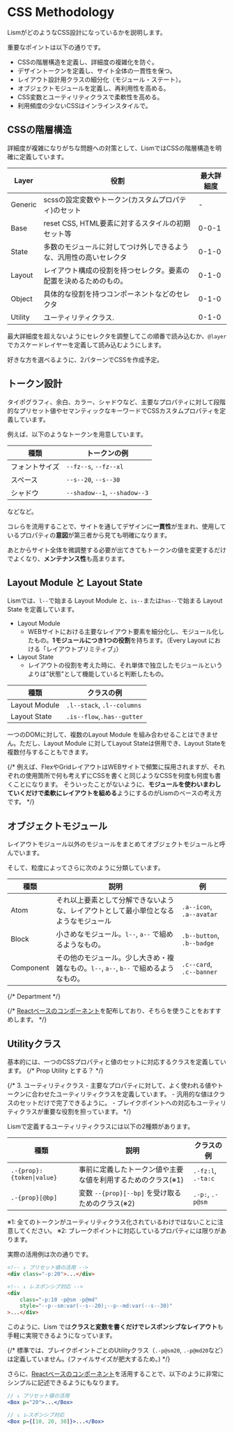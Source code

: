 # CSS Methodology

LismがどのようなCSS設計になっているかを説明します。

重要なポイントは以下の通りです。

- CSSの階層構造を定義し、詳細度の複雑化を防ぐ。
- デザイントークンを定義し、サイト全体の一貫性を保つ。
- レイアウト設計用クラスの細分化（モジュール・ステート）。
- オブジェクトモジュールを定義し、再利用性を高める。
- CSS変数とユーティリティクラスで柔軟性を高める。
- 利用頻度の少ないCSSはインラインスタイルで。


## CSSの階層構造

詳細度が複雑になりがちな問題への対策として、LismではCSSの階層構造を明確に定義しています。

|Layer|役割|最大詳細度|
|---|---|---|
|Generic|scssの設定変数やトークン(カスタムプロパティ)のセット|-|
|Base|reset CSS, HTML要素に対するスタイルの初期セット等|0-0-1|
|State|多数のモジュールに対してつけ外しできるような、汎用性の高いセレクタ|0-1-0|
|Layout|レイアウト構成の役割を持つセレクタ。要素の配置を決めるためのもの。|0-1-0|
|Object|具体的な役割を持つコンポーネントなどのセレクタ|0-1-0|
|Utility|ユーティリティクラス.|0-1-0|


最大詳細度を超えないようにセレクタを調整してこの順番で読み込むか、`@layer`でカスケードレイヤーを定義して読み込むようにします。
  
<MemoBadge>好きな方を選べるように、2パターンでCSSを作成予定。</MemoBadge>


## トークン設計

タイポグラフィ、余白、カラー、シャドウなど、主要なプロパティに対して段階的なプリセット値やセマンティックなキーワードでCSSカスタムプロパティを定義しています。

例えば、以下のようなトークンを用意しています。


|種類|トークンの例|
|---|---|
|フォントサイズ| `--fz--s`, `--fz--xl`|
|スペース| `--s--20`, `--s--30`|
|シャドウ| `--shadow--1`, `--shadow--3`|

などなど。


コレらを流用することで、サイトを通してデザインに**一貫性**が生まれ、使用しているプロパティの**意図**が第三者から見ても明確になります。

あとからサイト全体を微調整する必要が出てきてもトークンの値を変更するだけでよくなり、**メンテナンス性**も高まります。


## Layout Module と Layout State

Lismでは、`l--`で始まる Layout Module と、`is--`または`has--`で始まる Layout State を定義しています。


-  Layout Module 
	- WEBサイトにおける主要なレイアウト要素を細分化し、モジュール化したもの。**1モジュールにつき1つの役割**を持ちます。（Every Layout における「レイアウトプリミティブ」）
- Layout State
	- レイアウトの役割を考えた時に、それ単体で独立したモジュールというよりは"状態"として機能していると判断したもの。


|種類|クラスの例|
|---|---|
|Layout Module| `.l--stack`, `.l--columns`|
|Layout State|`.is--flow`,`.has--gutter` |


<Alert preset="note">
一つのDOMに対して、複数のLayout Module を組み合わせることはできません。ただし、Layout Module に対してLayout Stateは併用でき、Layout Stateを複数付与することもできます。
</Alert>

{/* 例えば、FlexやGridレイアウトはWEBサイトで頻繁に採用されますが、それぞれの使用箇所で何も考えずにCSSを書くと同じようなCSSを何度も何度も書くことになります。
そういったことがないように、**モジュールを使わいまわしていくだけで柔軟にレイアウトを組める**ようにするのがLismのベースの考え方です。 */}



## オブジェクトモジュール

レイアウトモジュール以外のモジュールをまとめてオブジェクトモジュールと呼んでいます。

そして、粒度によってさらに次のように分類しています。

|種類|説明|例|
|---|---|---|
|Atom| それ以上要素として分解できないような、レイアウトとして最小単位となるようなモジュール |`.a--icon`, `.a--avatar`|
|Block| 小さめなモジュール。`l--`, `a--` で組めるようなもの。 |`.b--button`, `.b--badge`|
|Component| その他のモジュール。少し大きめ・複雑なもの。`l--`, `a--`, `b--` で組めるようなもの。 |`.c--card`, `.c--banner`|
{/* Department */}


{/* [Reactベースのコンポーネント](/docs/components/)を配布しており、そちらを使うことをおすすめします。 */}


## Utilityクラス

基本的には、一つのCSSプロパティと値のセットに対応するクラスを定義しています。
{/* Prop Utility とする？ */}

{/* 
3. ユーティリティクラス
	- 主要なプロパティに対して、よく使われる値やトークンに合わせたユーティリティクラスを定義しています。
	- 汎用的な値はクラスのセットだけで完了できるように。
	- ブレイクポイントへの対応もユーティリティクラスが重要な役割を担っています。 */}

Lismで定義するユーティリティクラスには以下の2種類があります。

|種類|説明|クラスの例|
|---|---|--|
|`.-{prop}:{token\|value}`| 事前に定義したトークン値や主要な値を利用するためのクラス(※1) |`.-fz:l`, `.-ta:c`|
|`.-{prop}[@bp]`| 変数 `--{prop}[--bp]` を受け取るためのクラス(※2) |`.-p:`, `.-p@sm`|

<Box fz="s" bgc="b200" p='box:s' radius='3'>
	※1: 全てのトークンがユーティリティクラス化されているわけではないことに注意してください。  
	※2: ブレークポイントに対応しているプロパティには限りがあります。
</Box>


実際の活用例は次の通りです。

```html
<!-- ↓ プリセット値の活用 -->
<div class="-p:20">...</div>

<!-- ↓ レスポンシブ対応 -->
<div
	class="-p:10 -p@sm -p@md"
	style="--p--sm:var(--s--20);--p--md:var(--s--30)"
>...</div>
```

このように、Lism では**クラスと変数を書くだけでレスポンシブなレイアウト**も手軽に実現できるようになっています。

{/* <Alert preset="warning">
標準では、ブレイクポイントごとのUtilityクラス（`.-p@sm20`, `.-p@md20`など）は定義していません。(ファイルサイズが肥大するため。)
</Alert> */}


さらに、[Reactベースのコンポーネント](/docs/components/)を活用することで、以下のように非常にシンプルに記述できるようにもなります。


```jsx
// ↓ プリセット値の活用
<Box p="20">...</Box>

// ↓ レスポンシブ対応
<Box p={[10, 20, 30]}>...</Box>
```

